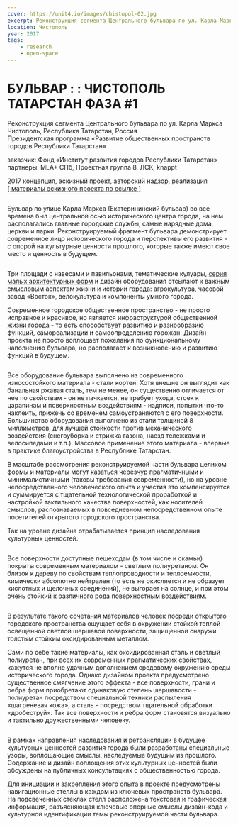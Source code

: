 ```yaml
---
cover: https://unit4.io/images/chistopol-02.jpg
excerpt: Реконструкция сегмента Центрального бульвара по ул. Карла Маркса
location: Чистополь
year: 2017
tags:
    - research
    - open-space
---
```


# БУЛЬВАР : : ЧИСТОПОЛЬ ТАТАРСТАН ФАЗА #1

Реконструкция сегмента Центрального бульвара по ул. Карла Маркса<br/>
Чистополь, Республика Татарстан, Россия<br/>
Президентская программа «Развитие общественных пространств городов Республики Татарстан»

заказчик: Фонд «Институт развития городов Республики Татарстан»<br/>
партнеры: MLA+ СПб, Проектная группа 8, ЛСК, knappt

2017 концепция, эскизный проект, авторский надзор, реализация<br/>
<a href="https://issuu.com/unit4/docs/karl_marx_boulevard" target="_blank">[ материалы эскизного проекта по ссылке ]</a>

<Image src="/images/chistopol-01.jpg" alt="" />

Бульвар по улице Карла Маркса (Екатерининский бульвар) во все времена был центральной осью исторического центра города, на нем располагались главные городские службы, самые нарядные дома, церкви и парки. Реконструируемый фрагмент бульвара демонстрирует современное лицо исторического города и перспективы его развития - с опорой на культурные ценности прошлого, которые также имеют свое место и ценность в будущем.

<Image src="/images/chistopol-02.jpg" alt="" />

Три площади с навесами и павильонами, тематические кулуары, [серия малых архитектурных форм](/model4) и дизайн оборудования отсылают к важным смысловым аспектам жизни и истории города: агрокультура, часовой завод «Восток», велокультура и компоненты умного города.

Современное городское общественное пространство - не просто исправное и красивое, но является инфраструктурой общественной жизни города - то есть способствует развитию и разнообразию функций, самореализации и самоопределению горожан. 
Дизайн проекта не просто воплощает пожелания по функциональному наполнению бульвара, но располагает к возникновению и развитию функций в будущем.

<Image src="/images/chistopol-05.jpg" alt="" />

Все оборудование бульвара выполнено из современного износостойкого материала - стали кортен. Хотя внешне он выглядит как банальная ржавая сталь, тем не менее, он существенно отличается от нее по свойствам - он не пачкается, не требует ухода, стоек к царапинам и поверхностным воздействиям - надписи, попытки что-то наклеить, прижечь со временем самоустраняются с его поверхности. Большинство оборудования выполнено из стали толщиной 8 миллиметров, для лучшей стойкости против механического воздействия (снегоуборка и стрижка газона, наезд тележками и велосипедами и т.п.). Массовое применение этого материала - впервые в практике благоустройства в Республике Татарстан.

В масштабе рассмотрения реконструируемой части бульвара целиком формы и материалы могут казаться черезчур прагматичными и минималистичными (таковы требования современности), но на уровне непосредственного человеческого опыта и участия это компенсируется и суммируется с тщательной технологической проработкой и настройкой тактильного качества поверхностей, как носителей смыслов, распознаваемых в повседневном непосредственном опыте посетителей открытого городского пространства.

Так на уровне дизайна отрабатывается принцип наследования культурных ценностей.

<Image src="/images/chistopol-09.jpg" alt="" />

Все поверхности доступные пешеходам (в том числе и скамьи) покрыты современным материалом - светлым полиуретаном. Он близок к дереву по свойствам теплопроводности и теплоемкости, химически абсолютно нейтрален (то есть не окисляется и не образует кислотных и щелочных соединений), не выгорает на солнце, и при этом очень стойкий к различного рода поверхностным воздействиям.

<Image src="/images/chistopol-10.jpg" alt="" />

В результате такого сочетания материалов человек посреди открытого городского пространства ощущает себя в окружении стойкой теплой освещенной светлой шершавой поверхности, защищенной снаружи толстым стойким оксидированным металлом.

Сами по себе такие материалы, как оксидированная сталь и светлый полиуретан, при всех их современных прагматических свойствах, кажутся не вполне удачным дополнением средовому окружению среды исторического города. Однако дизайном проекта предусмотрено существенное смягчение этого эффекта - все поверхности, грани и ребра форм приобретают одинаковую степень шершавости - полиуретан посредством специальной техники распыления «шагреневая кожа», а сталь - посредством тщательной обработки «дробеструй». Так все поверхности и ребра форм становятся визуально и тактильно дружественными человеку.

<Image src="/images/chistopol-14.jpg" alt="" />

В рамках направления наследования и ретрансляции в будущее культурных ценностей развития города были разработаны специальные узоры, воплощающие смыслы, наследуемые будущим из прошлого. Содержание и дизайн воплощения этих культурных ценностей были обсуждены на публичных консультациях с общественностью города.

Для инициации и закрепления этого опыта в проекте предусмотрены навигационные стеллы в каждом из ключевых пространств бульвара. На подсвеченных стеклах стелл расположена текстовая и графическая информация, разъясняющая ключевые опорные смыслы дизайн-кода и культурной идентификации темы реконструируемой части бульвара.

<Image src="/images/chistopol-15.jpg" alt="" />

